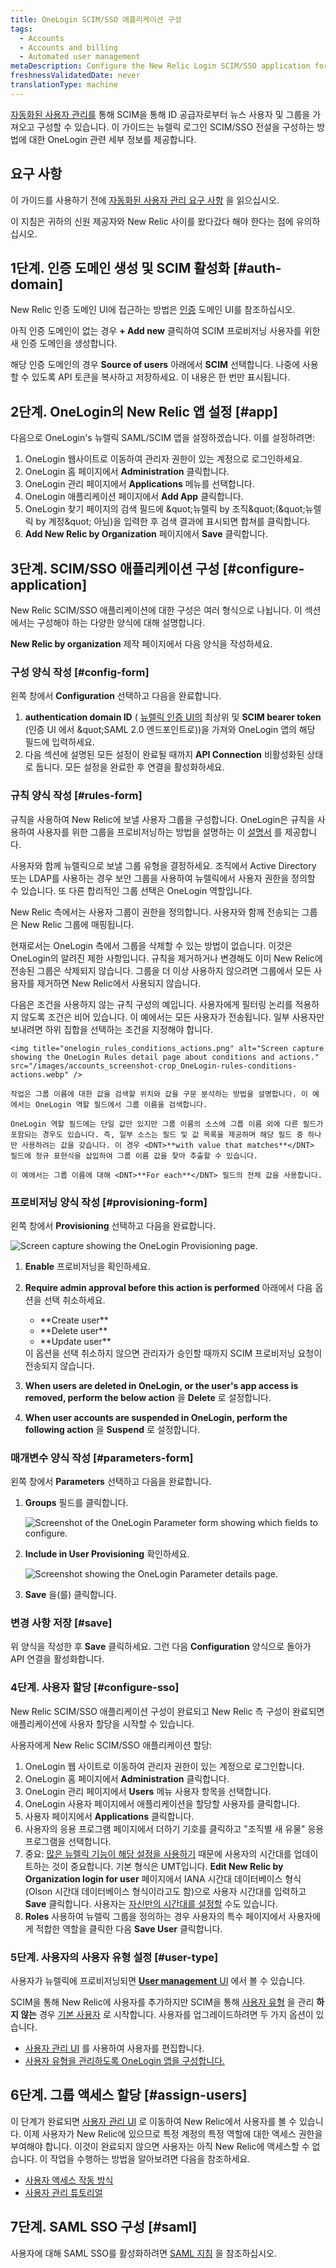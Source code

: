 ```yaml
---
title: OneLogin SCIM/SSO 애플리케이션 구성
tags:
  - Accounts
  - Accounts and billing
  - Automated user management
metaDescription: Configure the New Relic Login SCIM/SSO application for your organization.
freshnessValidatedDate: never
translationType: machine
---
```


[자동화된 사용자 관리를](/docs/accounts/accounts/automated-user-management/automated-user-provisioning-single-sign) 통해 SCIM을 통해 ID 공급자로부터 뉴스 사용자 및 그룹을 가져오고 구성할 수 있습니다. 이 가이드는 뉴렐릭 로그인 SCIM/SSO 전설을 구성하는 방법에 대한 OneLogin 관련 세부 정보를 제공합니다.

## 요구 사항

이 가이드를 사용하기 전에 [자동화된 사용자 관리 요구 사항](/docs/assign-users-automated-provisioning-allow-single-sign#requirements) 을 읽으십시오.

이 지침은 귀하의 신원 제공자와 New Relic 사이를 왔다갔다 해야 한다는 점에 유의하십시오.

## 1단계. 인증 도메인 생성 및 SCIM 활성화 [#auth-domain]

New Relic 인증 도메인 UI에 접근하는 방법은 [인증](/docs/accounts/accounts-billing/new-relic-one-user-management/authentication-domains-saml-sso-scim-more/#manage-user-type-scim) 도메인 UI를 참조하십시오.

아직 인증 도메인이 없는 경우 <DNT>**+ Add new**</DNT> 클릭하여 SCIM 프로비저닝 사용자를 위한 새 인증 도메인을 생성합니다.

해당 인증 도메인의 경우 <DNT>**Source of users**</DNT> 아래에서 <DNT>**SCIM**</DNT> 선택합니다. 나중에 사용할 수 있도록 API 토큰을 복사하고 저장하세요. 이 내용은 한 번만 표시됩니다.

## 2단계. OneLogin의 New Relic 앱 설정 [#app]

다음으로 <DNT>OneLogin&apos;s</DNT> 뉴렐릭 SAML/SCIM 앱을 설정하겠습니다. 이를 설정하려면:

1. <DNT>OneLogin</DNT> 웹사이트로 이동하여 관리자 권한이 있는 계정으로 로그인하세요.
2. <DNT>OneLogin</DNT> 홈 페이지에서 <DNT>**Administration**</DNT> 클릭합니다.
3. <DNT>OneLogin</DNT> 관리 페이지에서 <DNT>**Applications**</DNT> 메뉴를 선택합니다.
4. <DNT>OneLogin</DNT> 애플리케이션 페이지에서 <DNT>**Add App**</DNT> 클릭합니다.
5. <DNT>OneLogin</DNT> 찾기 페이지의 검색 필드에 &amp;quot;뉴렐릭 by 조직&amp;quot;(&amp;quot;뉴렐릭 by 계정&amp;quot; 아님)을 입력한 후 검색 결과에 표시되면 합쳐를 클릭합니다.
6. <DNT>**Add New Relic by Organization**</DNT> 페이지에서 <DNT>**Save**</DNT> 클릭합니다.

## 3단계. SCIM/SSO 애플리케이션 구성 [#configure-application]

New Relic SCIM/SSO 애플리케이션에 대한 구성은 여러 형식으로 나뉩니다. 이 섹션에서는 구성해야 하는 다양한 양식에 대해 설명합니다.

<DNT>**New Relic by organization**</DNT> 제작 페이지에서 다음 양식을 작성하세요.

### 구성 양식 작성 [#config-form]

왼쪽 창에서 <DNT>**Configuration**</DNT> 선택하고 다음을 완료합니다.

1. <DNT>**authentication domain ID**</DNT> ( [뉴렐릭 인증 UI의](/docs/accounts/accounts-billing/new-relic-one-user-management/authentication-domains-saml-sso-scim-more) 최상위 및 <DNT>**SCIM bearer token**</DNT> (인증 UI 에서 &amp;quot;SAML 2.0 엔드포인트로))을 가져와 OneLogin 앱의 해당 필드에 입력하세요.
2. 다음 섹션에 설명된 모든 설정이 완료될 때까지 <DNT>**API Connection**</DNT> 비활성화된 상태로 둡니다. 모든 설정을 완료한 후 연결을 활성화하세요.

### 규칙 양식 작성 [#rules-form]

규칙을 사용하여 New Relic에 보낼 사용자 그룹을 구성합니다. OneLogin은 규칙을 사용하여 사용자를 위한 그룹을 프로비저닝하는 방법을 설명하는 이 [설명서](https://developers.onelogin.com/scim/create-app#scim_rules) 를 제공합니다.

사용자와 함께 뉴렐릭으로 보낼 그룹 유형을 결정하세요. 조직에서 <DNT>Active Directory</DNT> 또는 LDAP를 사용하는 경우 보안 그룹을 사용하여 뉴렐릭에서 사용자 권한을 정의할 수 있습니다. 또 다른 합리적인 그룹 선택은 OneLogin 역할입니다.

New Relic 측에서는 사용자 그룹이 권한을 정의합니다. 사용자와 함께 전송되는 그룹은 New Relic 그룹에 매핑됩니다.

현재로서는 OneLogin 측에서 그룹을 삭제할 수 있는 방법이 없습니다. 이것은 OneLogin의 알려진 제한 사항입니다. 규칙을 제거하거나 변경해도 이미 New Relic에 전송된 그룹은 삭제되지 않습니다. 그룹을 더 이상 사용하지 않으려면 그룹에서 모든 사용자를 제거하면 New Relic에서 사용되지 않습니다.

<CollapserGroup>
  <Collapser id="rule-example" title="액션만 사용하는 규칙">
    다음은 조건을 사용하지 않는 규칙 구성의 예입니다. 사용자에게 필터링 논리를 적용하지 않도록 조건은 비어 있습니다. 이 예에서는 모든 사용자가 전송됩니다. 일부 사용자만 보내려면 하위 집합을 선택하는 조건을 지정해야 합니다.

    <img title="onelogin_rules_conditions_actions.png" alt="Screen capture showing the OneLogin Rules detail page about conditions and actions." src="/images/accounts_screenshot-crop_OneLogin-rules-conditions-actions.webp" />

    작업은 그룹 이름에 대한 값을 검색할 위치와 값을 구문 분석하는 방법을 설명합니다. 이 예에서는 OneLogin 역할 필드에서 그룹 이름을 검색합니다.

    OneLogin 역할 필드에는 단일 값만 있지만 그룹 이름의 소스에 그룹 이름 외에 다른 필드가 포함되는 경우도 있습니다. 즉, 일부 소스는 필드 및 값 목록을 제공하며 해당 필드 중 하나만 사용하려는 값을 갖습니다. 이 경우 <DNT>**with value that matches**</DNT> 필드에 정규 표현식을 삽입하여 그룹 이름 값을 찾아 추출할 수 있습니다.

    이 예에서는 그룹 이름에 대해 <DNT>**For each**</DNT> 필드의 전체 값을 사용합니다.
  </Collapser>
</CollapserGroup>

### 프로비저닝 양식 작성 [#provisioning-form]

왼쪽 창에서 <DNT>**Provisioning**</DNT> 선택하고 다음을 완료합니다.

<img title="onelogin_provisioning_form.png" alt="Screen capture showing the OneLogin Provisioning page." src="/images/accounts_screenshot-crop_OneLogin-provisioning-form.webp" />

1. <DNT>**Enable**</DNT> 프로비저닝을 확인하세요.

2. <DNT>**Require admin approval before this action is performed**</DNT> 아래에서 다음 옵션을 선택 취소하세요.

   * <DNT>
       **Create user**
     </DNT>

   * <DNT>
       **Delete user**
     </DNT>

   * <DNT>
       **Update user**
     </DNT>

   <Callout variant="tip">
     이 옵션을 선택 취소하지 않으면 관리자가 승인할 때까지 SCIM 프로비저닝 요청이 전송되지 않습니다.
   </Callout>

3. <DNT>**When users are deleted in OneLogin, or the user&apos;s app access is removed, perform the below action**</DNT> 을 <DNT>**Delete**</DNT> 로 설정합니다.

4. <DNT>**When user accounts are suspended in OneLogin, perform the following action**</DNT> 을 <DNT>**Suspend**</DNT> 로 설정합니다.

### 매개변수 양식 작성 [#parameters-form]

왼쪽 창에서 <DNT>**Parameters**</DNT> 선택하고 다음을 완료합니다.

1. <DNT>**Groups**</DNT> 필드를 클릭합니다.

   <img title="onelogin_parameter_form_general.png" alt="Screenshot of the OneLogin Parameter form showing which fields to configure." src="/images/accounts_screenshot-crop_OneLogin-general-parameter-form-.webp" />

2. <DNT>**Include in User Provisioning**</DNT> 확인하세요.

   <img title="onelogin_parameter_form_specific.png" alt="Screenshot showing the OneLogin Parameter details page." src="/images/accounts_screenshot-crop_OneLogin---parameter-form---specific.webp" />

3. <DNT>**Save**</DNT> 을(를) 클릭합니다.

### 변경 사항 저장 [#save]

위 양식을 작성한 후 <DNT>**Save**</DNT> 클릭하세요. 그런 다음 <DNT>**Configuration**</DNT> 양식으로 돌아가 API 연결을 활성화합니다.

### 4단계. 사용자 할당 [#configure-sso]

New Relic SCIM/SSO 애플리케이션 구성이 완료되고 New Relic 측 구성이 완료되면 애플리케이션에 사용자 할당을 시작할 수 있습니다.

사용자에게 New Relic SCIM/SSO 애플리케이션 할당:

1. OneLogin 웹 사이트로 이동하여 관리자 권한이 있는 계정으로 로그인합니다.
2. OneLogin 홈 페이지에서 <DNT>**Administration**</DNT> 클릭합니다.
3. OneLogin 관리 페이지에서 <DNT>**Users**</DNT> 메뉴 사용자 항목을 선택합니다.
4. OneLogin 사용자 페이지에서 애플리케이션을 할당할 사용자를 클릭합니다.
5. 사용자 페이지에서 <DNT>**Applications**</DNT> 클릭합니다.
6. 사용자의 응용 프로그램 페이지에서 더하기 기호를 클릭하고 &quot;조직별 새 유물&quot; 응용 프로그램을 선택합니다.
7. 중요: [많은 뉴렐릭 기능이 해당 설정을 사용하기](/docs/accounts/accounts-billing/general-account-settings/default-time-zone-setting) 때문에 사용자의 시간대를 업데이트하는 것이 중요합니다. 기본 형식은 UMT입니다. <DNT>**Edit New Relic by Organization login for user**</DNT> 페이지에서 IANA 시간대 데이터베이스 형식(Olson 시간대 데이터베이스 형식이라고도 함)으로 사용자 시간대를 입력하고 <DNT>**Save**</DNT> 클릭합니다. 사용자는 [자신만의 시간대를 설정할](/docs/accounts/accounts-billing/general-account-settings/default-time-zone-setting) 수도 있습니다.
8. <DNT>**Roles**</DNT> 사용하여 뉴렐릭 그룹을 정의하는 경우 사용자의 특수 페이지에서 사용자에게 적합한 역할을 클릭한 다음 <DNT>**Save User**</DNT> 클릭합니다.

### 5단계. 사용자의 사용자 유형 설정 [#user-type]

사용자가 뉴렐릭에 프로비저닝되면 [<DNT>**User management**</DNT> UI](/docs/accounts/accounts-billing/new-relic-one-user-management/user-management-ui-and-tasks#where) 에서 볼 수 있습니다.

SCIM을 통해 New Relic에 사용자를 추가하지만 SCIM을 통해 [사용자 유형](/docs/accounts/accounts-billing/new-relic-one-user-management/user-type) 을 관리 **하지 않는** 경우 [기본 사용자](/docs/accounts/accounts-billing/new-relic-one-user-management/user-type) 로 시작합니다. 사용자를 업그레이드하려면 두 가지 옵션이 있습니다.

* [사용자 관리 UI](/docs/accounts/accounts-billing/new-relic-one-user-management/user-management-ui-and-tasks#edit-user-type) 를 사용하여 사용자를 편집합니다.
* [사용자 유형을 관리하도록 OneLogin 앱을 구성합니다.](/docs/accounts/accounts-billing/new-relic-one-user-management/authentication-domains-saml-sso-scim-more/#manage-user-type-scim)

## 6단계. 그룹 액세스 할당 [#assign-users]

이 단계가 완료되면 [사용자 관리 UI](/docs/accounts/accounts-billing/new-relic-one-user-management/user-management-ui-and-tasks#where) 로 이동하여 New Relic에서 사용자를 볼 수 있습니다. 이제 사용자가 New Relic에 있으므로 특정 계정의 특정 역할에 대한 액세스 권한을 부여해야 합니다. 이것이 완료되지 않으면 사용자는 아직 New Relic에 액세스할 수 없습니다. 이 작업을 수행하는 방법을 알아보려면 다음을 참조하세요.

* [사용자 액세스 작동 방식](/docs/accounts/accounts-billing/new-relic-one-user-management/user-management-concepts#understand-concepts)
* [사용자 관리 튜토리얼](/docs/accounts/accounts-billing/new-relic-one-user-management/tutorial-add-new-user-groups-roles-new-relic-one-user-model/)

## 7단계. SAML SSO 구성 [#saml]

사용자에 대해 SAML SSO를 활성화하려면 [SAML 지침](/docs/accounts/accounts-billing/new-relic-one-user-management/authentication-domains-saml-sso-scim-more/#authentication) 을 참조하십시오.